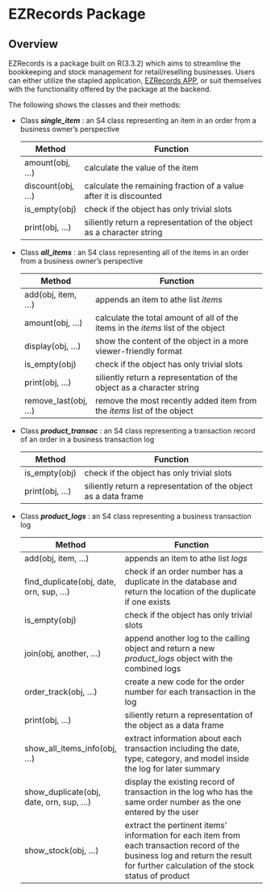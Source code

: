 # **EZRecords Package**



## Overview
EZRecords is a package built on R(3.3.2) which aims to streamline the bookkeeping and stock management for retail/reselling businesses. Users can either utilize the stapled application, [EZRecords APP](https://samantheluidatascience.shinyapps.io/EZRecords_App_Demo/), or suit themselves with the functionality offered by the package at the backend.

The following shows the classes and their methods:

* Class __*single_item*__ : an S4 class representing an item in an order from a business owner's perspective

    | __Method__         | __Function__                                                                           |
    |--------------------|-----------------------------------------------------------------------|
    | amount(obj, ...)   | calculate the value of the item|
    | discount(obj, ...) | calculate the remaining fraction of a value after it is discounted|
    | is_empty(obj)      | check if the object has only trivial slots|
    | print(obj, ...)    | siliently return a representation of the object as a character string|


* Class __*all_items*__ : an S4 class representing all of the items in an order from a business owner's perspective

    | __Method__         | __Function__                                                                           |
    |--------------------|----------------------------------------------------------------------------------------|
    | add(obj, item, ...)| appends an item to athe list _items_ 
    | amount(obj, ...)   | calculate the total amount of all of the items in the _items_ list of the object|                             
    | display(obj, ...)| show the content of the object in a more viewer-friendly format |
    | is_empty(obj)      | check if the object has only trivial slots     |
    | print(obj, ...)    | siliently return a representation of the object as a character string                 |
    |remove_last(obj, ...)|remove the most recently added item from the _items_ list of the object|


* Class __*product_transac*__ : an S4 class representing a transaction record of an order in a business transaction log

    | __Method__         | __Function__                                                                           |
    |--------------------|-----------------------------------------------------------------------|
    | is_empty(obj)      | check if the object has only trivial slots|
    | print(obj, ...)    | siliently return a representation of the object as a data frame|


* Class __*product_logs*__ : an S4 class representing a business transaction log

    | __Method__         | __Function__                                                                           |
    |--------------------|----------------------------------------------------------------------------------------|
    | add(obj, item, ...)| appends an item to athe list _logs_ |
    | find_duplicate(obj, date, orn, sup, ...)| check if an order number has a duplicate in the database and return the location of the duplicate if one exists |
    | is_empty(obj)      | check if the object has only trivial slots     |
    |join(obj, another, ...)| append another log to the calling object and return a new _product_logs_ object with the combined logs |
    | order_track(obj, ...) | create a new code for the order number for each transaction in the log |
    | print(obj, ...)    | siliently return a representation of the object as a data frame |                 |
    |show_all_items_info(obj, ...)| extract information about each transaction including the date, type, category, and model inside the log for later summary |
    | show_duplicate(obj, date, orn, sup, ...) | display the existing record of transaction in the log who has the same order number as the one entered by the user |
 | show_stock(obj, ...) |  extract the pertinent items' information for each item from each transaction record of the business log and return the result for further calculation of the stock status of product |

